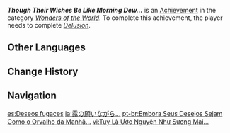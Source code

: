 {{Achievement Infobox
|id           = 84048
|order id     = 5027
|category     = Wonders of the World
|description  = Find the person behind the distribution of the Delusions.
|requirements = Complete ''[[Delusion (Quest)|Delusion]].''
|primogems    = 5
|tracking     = 
|hidden       = 1
|quest        = Omnipresence Over Mortals
|topic        = 
|type         = Quest
}}
'''''Though Their Wishes Be Like Morning Dew...''''' is an [[Achievement]] in the category ''[[Wonders of the World]]''. To complete this achievement, the player needs to complete ''[[Delusion (Quest)|Delusion]].''
<!--
==Trivia==

==Video Guides==
{{EVT
|video1   = 
|caption1 = 
}}
-->
==Other Languages==
{{Other Languages
|en      = Though Their Wishes Be Like Morning Dew...
|zhs     = 虽是露水般的愿望…
|zhs_rm  = Suī Shì Lùshuǐ Bān de Yuànwàng...
|zht     = 雖是露水般的願望…
|zht_rm  = Suī Shì Lùshuǐ Bān de Yuànwàng...
|zh_tl   = 
|ja      = 露の願いながら…
|ja_rm   = Tsuyu no Negai Nagara...
|ja_tl   = 
|ko      = 이슬 같은 소원이지만…
|ko_tl   = Though It's a Wish Like Dew...
|es      = Deseos fugaces
|es_tl   = Fleeting Wishes
|fr      = Un espoir de courte durée...
|fr_tl   = A Short-Lived Hope...
|ru      = Эфемерная надежда
|ru_tl   = Illusory Hope
|th      = แม้ความปรารถนาจะเหมือนน้ำค้างในยามเช้า...
|th_rm   = 
|th_tl   = 
|vi      = Tuy Là Ước Nguyện Như Sương Mai...
|vi_tl   = 
|de      = Auch wenn ihre Wünsche wie Morgentau sind&nbsp;...
|de_tl   = Even When Their Wishes Are Like Morning Dew...
|id      = Meski Harapan Bagaikan Embun Pagi&nbsp;....
|id_tl   = Even When Wishes Are Like Morning Dew...
|pt      = Embora Seus Desejos Sejam Como o Orvalho da Manhã...
|pt_tl   = 
|tr      = Sabah Çiyi Misali Kaybolan Dilekler
|tr_tl   = Wishes Disappearing Like Morning Dew
|it      = Anche se i loro desideri sono come la rugiada del mattino...
|it_tl   = 
}}

==Change History==
{{Change History|2.1}}
<!--
==References==
{{Reflist}}
-->
==Navigation==
{{Achievement Navbox|Wonders of the World|Quest}}

[[es:Deseos fugaces]]
[[ja:露の願いながら…]]
[[pt-br:Embora Seus Desejos Sejam Como o Orvalho da Manhã...]]
[[vi:Tuy Là Ước Nguyện Như Sương Mai...]]